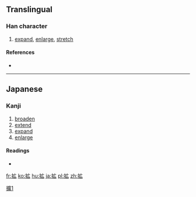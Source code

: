 {{also|擴}}
==Translingual==
{{ja-forms|[[拡]]|[[扩]]|[[擴]]}}
===Han character===
{{Han char|rn=64|rad=手|as=05|sn=8|four=|canj=手戈戈 (QII)|ids=⿰[[手]][[広]]}}

# [[expand]], [[enlarge]], [[stretch]]

====References====
* {{Han ref|kx=0427.161|dkj=11985|dj=0776.120|hdz=31857.021|uh=62E1|ud=25313}}

----

==Japanese==

===Kanji===
{{ja-kanji|grade=6|rs=手05|style=s|kyu=擴}}

# [[broaden]]
# [[extend]]
# [[expand]]
# [[enlarge]]

====Readings====
* {{ja-readings|on=[[かく]] (kaku)|kun=[[ひろがる]] (hirogaru), [[ひろげる]] (hirogeru), [[ひろめる]] (hiromeru)}}

[[Category:CJKV characters simplified differently in Japan and China|擴1]]

[[fr:拡]]
[[ko:拡]]
[[hu:拡]]
[[ja:拡]]
[[pl:拡]]
[[zh:拡]]